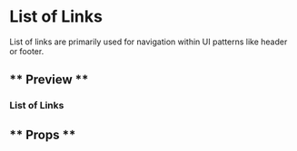
<Meta title="Components/List of Links" component={ListOfLinks} />

# List of Links

List of links are primarily used for navigation within UI patterns like header or footer.

## ** Preview **

### List of Links

<Canvas>
  <Story name="List of links">
    <ListOfLinks content={data} />
  </Story>
</Canvas>

## ** Props **

<ArgsTable of={ListOfLinks} />
